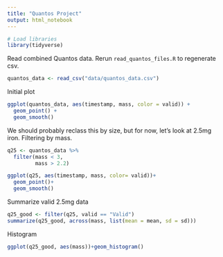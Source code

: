 ```yaml
---
title: "Quantos Project"
output: html_notebook
---
```


```r
# Load libraries
library(tidyverse)
```

Read combined Quantos data. Rerun `read_quantos_files.R` to regenerate csv.

```r
quantos_data <- read_csv("data/quantos_data.csv")
```

Initial plot

```r
ggplot(quantos_data, aes(timestamp, mass, color = valid)) +
  geom_point() +
  geom_smooth()
```

We should probably reclass this by size, but for now, let's look at 2.5mg iron. Filtering by mass.

```r
q25 <- quantos_data %>% 
  filter(mass < 3,
         mass > 2.2)
```

```r
ggplot(q25, aes(timestamp, mass, color= valid))+
  geom_point()+
  geom_smooth()
```

Summarize valid 2.5mg data

```r
q25_good <- filter(q25, valid == "Valid")
summarize(q25_good, across(mass, list(mean = mean, sd = sd)))
```

Histogram

```r
ggplot(q25_good, aes(mass))+geom_histogram()
```

